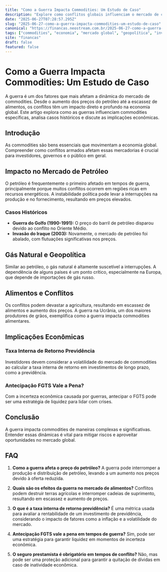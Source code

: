 ```yaml
---
title: "Como a Guerra Impacta Commodities: Um Estudo de Caso"
description: "Explore como conflitos globais influenciam o mercado de commodities, com foco em petróleo, gás e alimentos, e descubra as implicações econômicas."
date: "2025-06-27T07:28:57.295Z"
slug: "2025-06-27-como-a-guerra-impacta-commodities-um-estudo-de-caso"
canonical: "https://financas.neostream.com.br/2025-06-27-como-a-guerra-impacta-commodities-um-estudo-de-caso"
tags: ["commodities", "economia", "mercado global", "geopolítica", "investimentos"]
site: "financas"
draft: false
featured: false
---
```


# Como a Guerra Impacta Commodities: Um Estudo de Caso

A guerra é um dos fatores que mais afetam a dinâmica do mercado de commodities. Desde o aumento dos preços do petróleo até a escassez de alimentos, os conflitos têm um impacto direto e profundo na economia global. Este artigo explora como as guerras influenciam commodities específicas, analisa casos históricos e discute as implicações econômicas.

## Introdução

As commodities são bens essenciais que movimentam a economia global. Compreender como conflitos armados afetam essas mercadorias é crucial para investidores, governos e o público em geral.

## Impacto no Mercado de Petróleo

O petróleo é frequentemente o primeiro afetado em tempos de guerra, principalmente porque muitos conflitos ocorrem em regiões ricas em recursos energéticos. A instabilidade política pode levar a interrupções na produção e no fornecimento, resultando em preços elevados.

### Casos Históricos

- **Guerra do Golfo (1990-1991):** O preço do barril de petróleo disparou devido ao conflito no Oriente Médio.
- **Invasão do Iraque (2003):** Novamente, o mercado de petróleo foi abalado, com flutuações significativas nos preços.

## Gás Natural e Geopolítica

Similar ao petróleo, o gás natural é altamente suscetível a interrupções. A dependência de alguns países é um ponto crítico, especialmente na Europa, que depende de importações de gás russo.

## Alimentos e Conflitos

Os conflitos podem devastar a agricultura, resultando em escassez de alimentos e aumento dos preços. A guerra na Ucrânia, um dos maiores produtores de grãos, exemplifica como a guerra impacta commodities alimentares.

## Implicações Econômicas

### Taxa Interna de Retorno Previdência

Investidores devem considerar a volatilidade do mercado de commodities ao calcular a taxa interna de retorno em investimentos de longo prazo, como a previdência.

### Antecipação FGTS Vale a Pena?

Com a incerteza econômica causada por guerras, antecipar o FGTS pode ser uma estratégia de liquidez para lidar com crises.

## Conclusão

A guerra impacta commodities de maneiras complexas e significativas. Entender essas dinâmicas é vital para mitigar riscos e aproveitar oportunidades no mercado global.

## FAQ

1. **Como a guerra afeta o preço do petróleo?**
   A guerra pode interromper a produção e distribuição de petróleo, levando a um aumento nos preços devido à oferta reduzida.

2. **Quais são os efeitos da guerra no mercado de alimentos?**
   Conflitos podem destruir terras agrícolas e interromper cadeias de suprimento, resultando em escassez e aumento de preços.

3. **O que é a taxa interna de retorno previdência?**
   É uma métrica usada para avaliar a rentabilidade de um investimento de previdência, considerando o impacto de fatores como a inflação e a volatilidade do mercado.

4. **Antecipação FGTS vale a pena em tempos de guerra?**
   Sim, pode ser uma estratégia para garantir liquidez em momentos de incerteza econômica.

5. **O seguro prestamista é obrigatório em tempos de conflito?**
   Não, mas pode ser uma proteção adicional para garantir a quitação de dívidas em caso de inatividade econômica.